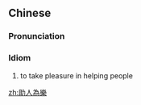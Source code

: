 {{also|助人为乐}}
==Chinese==
{{zh-forms|s=助人为乐}}

===Pronunciation===
{{zh-pron
|m=zhù rén wéi lè
|cat=id
}}

===Idiom===
{{zh-idiom}}

# to take pleasure in helping people

[[zh:助人為樂]]